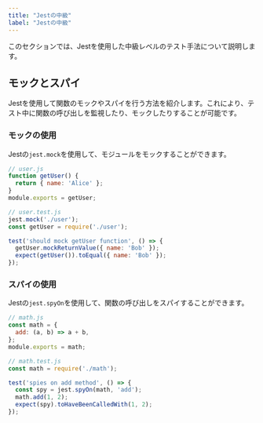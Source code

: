 ```yaml
---
title: "Jestの中級"
label: "Jestの中級"
---
```


このセクションでは、Jestを使用した中級レベルのテスト手法について説明します。

## モックとスパイ

Jestを使用して関数のモックやスパイを行う方法を紹介します。これにより、テスト中に関数の呼び出しを監視したり、モックしたりすることが可能です。

### モックの使用

Jestの`jest.mock`を使用して、モジュールをモックすることができます。

```javascript
// user.js
function getUser() {
  return { name: 'Alice' };
}
module.exports = getUser;

// user.test.js
jest.mock('./user');
const getUser = require('./user');

test('should mock getUser function', () => {
  getUser.mockReturnValue({ name: 'Bob' });
  expect(getUser()).toEqual({ name: 'Bob' });
});
```

### スパイの使用

Jestの`jest.spyOn`を使用して、関数の呼び出しをスパイすることができます。

```javascript
// math.js
const math = {
  add: (a, b) => a + b,
};
module.exports = math;

// math.test.js
const math = require('./math');

test('spies on add method', () => {
  const spy = jest.spyOn(math, 'add');
  math.add(1, 2);
  expect(spy).toHaveBeenCalledWith(1, 2);
});
```

